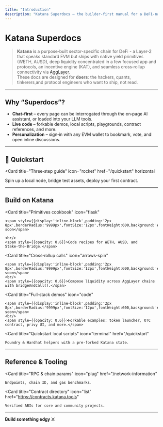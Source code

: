 ```yaml
---
title: "Introduction"
description: "Katana Superdocs – the builder‑first manual for a DeFi‑native L2"
---
```


# Katana Superdocs

> **Katana** is a purpose‑built sector-specific chain for DeFi - a Layer‑2 that speaks standard EVM but ships with native yield primitives (WETH, AUSD), deep liquidity concentrated in a few focused app and protocols, an incentive engine (KAT), and seamless cross‑rollup connectivity via [AggLayer](https://agglayer.dev).  
> These docs are designed for **doers**: the hackers, quants, tinkerers,and protocol engineers who want to ship, not read.

---

## Why “Superdocs”?

* **Chat‑first** – every page can be interrogated through the on‑page AI assistant, or loaded into your LLM tools.  
* **Live code** – forkable demos, local scripts, playgrounds, contract references, and more.
* **Personalization** – sign‑in with any EVM wallet to bookmark, vote, and open inline discussions.

---

## 🚀 Quickstart

<Card
  title="Three‑step guide"
  icon="rocket"
  href="/quickstart"
  horizontal
>
  Spin up a local node, bridge test assets, deploy your first contract.
</Card>

---

## Build on Katana

<Columns cols={2}>

  <Card
    title="Primitives cookbook"
    icon="flask"
  >

    <span style={{display:'inline-block',padding:'2px 8px',borderRadius:'9999px',fontSize:'12px',fontWeight:600,background:'#eee',color:'#555',marginBottom:'6px'}}>Coming soon</span>
    
    <br/>
    <span style={{opacity: 0.6}}>Code recipes for WETH, AUSD, and Stake‑the‑Bridge.</span>
  </Card>

  <Card
    title="Cross‑rollup calls"
    icon="arrows-spin"
  >
    <span style={{display:'inline-block',padding:'2px 8px',borderRadius:'9999px',fontSize:'12px',fontWeight:600,background:'#eee',color:'#555',marginBottom:'6px'}}>Coming soon</span>
    <br/>
    <span style={{opacity: 0.6}}>Compose liquidity across AggLayer chains with bridgeAndCall().</span>
  </Card>

  <Card
    title="Full‑stack demos"
    icon="code"
  >
    <span style={{display:'inline-block',padding:'2px 8px',borderRadius:'9999px',fontSize:'12px',fontWeight:600,background:'#eee',color:'#555',marginBottom:'6px'}}>Coming soon</span>
    <br/>
    <span style={{opacity: 0.6}}>Forkable examples: token launcher, OTC contract, privy UI, and more.</span>
  </Card>

  <Card
    title="Quickstart local scripts"
    icon="terminal"
    href="/quickstart"
  >
    Foundry & Hardhat helpers with a pre‑forked Katana state.
  </Card>

</Columns>

---

## Reference & Tooling

<Columns cols={2}>

  <Card
    title="RPC & chain params"
    icon="plug"
    href="/network-information"
  >
    Endpoints, chain ID, and gas benchmarks.
  </Card>

  <Card
    title="Contract directory"
    icon="list"
    href="https://contracts.katana.tools"
  >
    Verified ABIs for core and community projects.
  </Card>

</Columns>

---

**Build something edgy ⚔️**